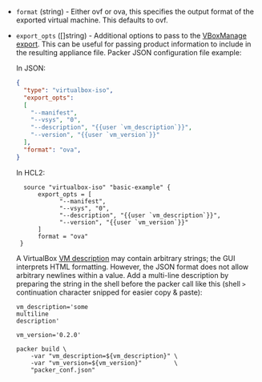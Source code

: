 <!-- Code generated from the comments of the ExportConfig struct in builder/virtualbox/common/export_config.go; DO NOT EDIT MANUALLY -->

- `format` (string) - Either ovf or ova, this specifies the output format
  of the exported virtual machine. This defaults to ovf.

- `export_opts` ([]string) - Additional options to pass to the [VBoxManage
  export](https://www.virtualbox.org/manual/ch09.html#vboxmanage-export).
  This can be useful for passing product information to include in the
  resulting appliance file. Packer JSON configuration file example:
  
  In JSON:
  ```json
  {
    "type": "virtualbox-iso",
    "export_opts":
    [
      "--manifest",
      "--vsys", "0",
      "--description", "{{user `vm_description`}}",
      "--version", "{{user `vm_version`}}"
    ],
    "format": "ova",
  }
  ```
  
  In HCL2:
  ```hcl
  	source "virtualbox-iso" "basic-example" {
  		export_opts = [
  	          "--manifest",
  	          "--vsys", "0",
  	          "--description", "{{user `vm_description`}}",
  	          "--version", "{{user `vm_version`}}"
  	   	]
  		format = "ova"
   }
  ```
  
  A VirtualBox [VM
  description](https://www.virtualbox.org/manual/ch09.html#vboxmanage-export-ovf)
  may contain arbitrary strings; the GUI interprets HTML formatting. However,
  the JSON format does not allow arbitrary newlines within a value. Add a
  multi-line description by preparing the string in the shell before the
  packer call like this (shell `>` continuation character snipped for easier
  copy & paste):
  
  ```shell
  vm_description='some
  multiline
  description'
  
  vm_version='0.2.0'
  
  packer build \
      -var "vm_description=${vm_description}" \
      -var "vm_version=${vm_version}"         \
      "packer_conf.json"
  ```

<!-- End of code generated from the comments of the ExportConfig struct in builder/virtualbox/common/export_config.go; -->
